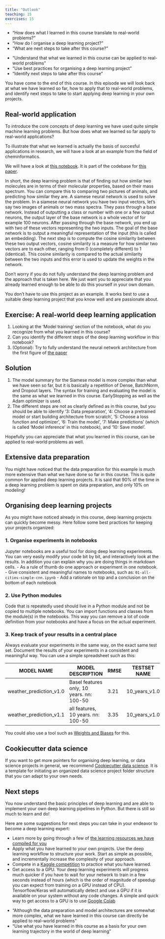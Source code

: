 ```yaml
---
title: "Outlook"
teaching: 15
exercises: 15
---
```


::: questions
- "How does what I learned in this course translate to real-world problems?"
- "How do I organise a deep learning project?"
- "What are next steps to take after this course?"
:::

::: objectives
- "Understand that what we learned in this course can be applied to real-world problems"
- "Use best practices for organising a deep learning project"
- "Identify next steps to take after this course"
:::

You have come to the end of this course.
In this episode we will look back at what we have learned so far, how to apply that to real-world problems, and identify
next steps to take to start applying deep learning in your own projects.

## Real-world application
To introduce the core concepts of deep learning we have used quite simple machine learning problems.
But how does what we learned so far apply to real-world applications?

To illustrate that what we learned is actually the basis of succesful applications in research,
we will have a look at an example from the field of cheminformatics.

We will have a look at [this notebook](https://github.com/matchms/ms2deepscore/blob/0.4.0/notebooks/MS2DeepScore_tutorial.ipynb).
It is part of the codebase for [this paper](https://doi.org/10.1186/s13321-021-00558-4).

In short, the deep learning problem is that of finding out how similar two molecules are in terms of their molecular properties,
based on their mass spectrum.
You can compare this to comparing two pictures of animals, and predicting how similar they are.
A siamese neural network is used to solve the problem.
In a siamese neural network you have two input vectors, let's say two images of animals or two mass spectra.
They pass through a base network. Instead of outputting a class or number with one or a few output neurons, the output layer
of the base network is a whole vector of for example 100 neurons. After passing through the base network, you end up with two of these
vectors representing the two inputs. The goal of the base network is to output a meaningful representation of the input (this is called an embedding).
The next step is to compute the cosine similarity between these two output vectors,
cosine similarity is a measure for how similar two vectors are to each other, ranging from 0 (completely different) to 1 (identical).
This cosine similarity is compared to the actual similarity between the two inputs and this error is used to update the weights in the network.

Don't worry if you do not fully understand the deep learning problem and the approach that is taken here.
We just want you to appreciate that you already learned enough to be able to do this yourself in your own domain.

::: instructor
You don't have to use this project as an example.
It works best to use a suitable deep learning project that you know well and are passionate about.
:::
::: challenge
## Exercise: A real-world deep learning application

1. Looking at the 'Model training' section of the notebook, what do you recognize from what you learned in this course?
2. Can you identify the different steps of the deep learning workflow in this notebook?
3. (Optional): Try to fully understand the neural network architecture from the first figure of [the paper](https://doi.org/10.1186/s13321-021-00558-4)

:::: solution
## Solution
1. The model summary for the Siamese model is more complex than what we have seen so far,
but it is basically a repetition of Dense, BatchNorm, and Dropout layers.
The syntax for training and evaluating the model is the same as what we learned in this course.
EarlyStopping as well as the Adam optimizer is used.
2. The different steps are not as clearly defined as in this course, but you should be able to identify '3: Data preparation',
'4: Choose a pretrained model or start building architecture from scratch', '5: Choose a loss function and optimizer', '6: Train the model',
'7: Make predictions' (which is called 'Model inference' in this notebook), and '10: Save model'.
::::
:::

Hopefully you can appreciate that what you learned in this course, can be applied to real-world problems as well.

::: callout
## Extensive data preparation
You might have noticed that the data preparation for this example is much more extensive than what we have done so far
in this course. This is quite common for applied deep learning projects. It is said that 90% of the time in a
deep learning problem is spent on data preparation, and only 10% on modeling!
:::

## Organising deep learning projects
As you might have noticed already in this course, deep learning projects can quickly become messy.
Here follow some best practices for keeping your projects organized:

### 1. Organise experiments in notebooks
Jupyter notebooks are a useful tool for doing deep learning experiments.
You can very easily modify your code bit by bit, and interactively look at the results.
In addition you can explain why you are doing things in markdown cells.
- As a rule of thumb do one approach or experiment in one notebook.
- Give consistent and meaningful names to notebooks, such as: `01-all-cities-simple-cnn.ipynb`
- Add a rationale on top and a conclusion on the bottom of each notebook

### 2. Use Python modules
Code that is repeatedly used should live in a Python module and not be copied to multiple notebooks.
You can import functions and classes from the module(s) in the notebooks.
This way you can remove a lot of code definition from your notebooks and have a focus on the actual experiment.

### 3. Keep track of your results in a central place
Always evaluate your experiments in the same way, on the exact same test set.
Document the results of your experiments in a consistent and meaningful way.
You can use a simple spreadsheet such as this:

| MODEL NAME              | MODEL DESCRIPTION                          | RMSE | TESTSET NAME  | GITHUB COMMIT | COMMENTS |
|-------------------------|--------------------------------------------|------|---------------|---------------|----------|
| weather_prediction_v1.0 | Basel features only, 10 years. nn: 100-50  | 3.21 | 10_years_v1.0 |  ed28d85      |          |
| weather_prediction_v1.1 | all features, 10 years. nn: 100-50         | 3.35 | 10_years_v1.0 |  4427b78      |          |

You could also use a tool such as [Weights and Biases](https://wandb.ai/site) for this.

::: callout
## Cookiecutter data science
If you want to get more pointers for organising deep learning, or data science projects in general,
we recommend [Cookiecutter data science](https://drivendata.github.io/cookiecutter-data-science/).
It is a template for initiating an organized data science project folder structure
that you can adapt to your own needs.
:::
## Next steps
You now understand the basic principles of deep learning and are able to implement your own deep learning pipelines in Python.
But there is still so much to learn and do!

Here are some suggestions for next steps you can take in your endeavor to become a deep learning expert:

* Learn more by going through a few of [the learning resources we have compiled for you](learners/reference.md#external-references)
* Apply what you have learned to your own projects. Use the deep learning workflow to structure your work.
Start as simple as possible, and incrementally increase the complexity of your approach.
* Compete in a [Kaggle competition](https://www.kaggle.com/competitions) to practice what you have learned.
* Get access to a GPU. Your deep learning experiments will progress much quicker if you have to wait for your network to train
in a few seconds instead of hours (which is the order of magnitude of speedup you can expect from training on a GPU instead of CPU).
Tensorflow/Keras will automatically detect and use a GPU if it is available on your system without any code changes.
A simple and quick way to get access to a GPU is to use [Google Colab](https://colab.google/)

::: keypoints
- "Although the data preparation and model architectures are somewhat more complex,
what we have learned in this course can directly be applied to real-world problems"
- "Use what you have learned in this course as a basis for your own learning trajectory in the world of deep learning"
:::

